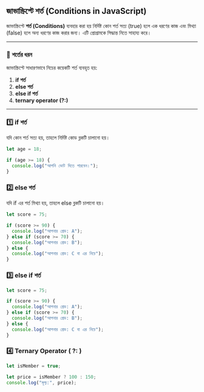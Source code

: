## জাভাস্ক্রিপ্টে শর্ত (Conditions in JavaScript)

জাভাস্ক্রিপ্টে **শর্ত (Conditions)** ব্যবহার করা হয় নির্দিষ্ট কোন শর্ত সত্য (true) হলে এক ধরণের কাজ এবং মিথ্যা (false) হলে অন্য ধরণের কাজ করার জন্য। এটি প্রোগ্রামকে সিদ্ধান্ত নিতে সাহায্য করে।

---

### 🔹 **শর্তের ধরন**

জাভাস্ক্রিপ্টে সাধারণভাবে নিচের কয়েকটি শর্ত ব্যবহৃত হয়:

1. **if শর্ত**
2. **else শর্ত**
3. **else if শর্ত**
4. **ternary operator (?:)**

---

### 1️⃣ **if শর্ত**

যদি কোন শর্ত সত্য হয়, তাহলে নির্দিষ্ট কোড ব্লকটি চালানো হয়।

```javascript
let age = 18;

if (age >= 18) {
  console.log("আপনি ভোট দিতে পারবেন।");
}
```

### 2️⃣ **else শর্ত**

যদি if এর শর্ত মিথ্যা হয়, তাহলে else ব্লকটি চালানো হয়।

```javascript
let score = 75;

if (score >= 90) {
  console.log("আপনার গ্রেড: A");
} else if (score >= 70) {
  console.log("আপনার গ্রেড: B");
} else {
  console.log("আপনার গ্রেড: C বা এর নিচে");
}
```

### 3️⃣ **else if শর্ত**

```javascript
let score = 75;

if (score >= 90) {
  console.log("আপনার গ্রেড: A");
} else if (score >= 70) {
  console.log("আপনার গ্রেড: B");
} else {
  console.log("আপনার গ্রেড: C বা এর নিচে");
}
```

### 4️⃣ Ternary Operator ( ?: )

```javascript
let isMember = true;

let price = isMember ? 100 : 150;
console.log("মূল্য:", price);
```
